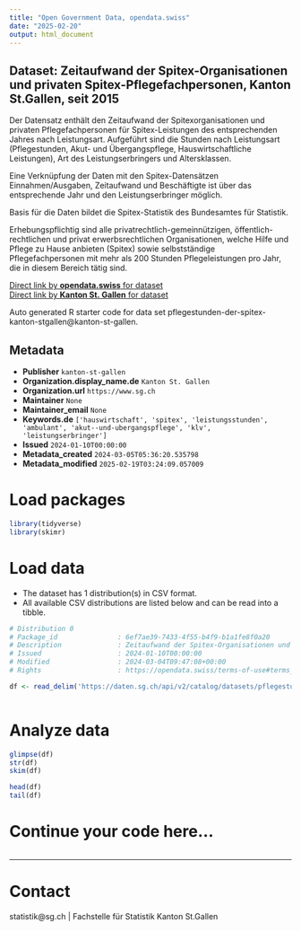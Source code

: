 ```yaml
---
title: "Open Government Data, opendata.swiss"
date: "2025-02-20"
output: html_document
---
```


## Dataset: Zeitaufwand der Spitex-Organisationen und privaten Spitex-Pflegefachpersonen, Kanton St.Gallen, seit 2015

Der Datensatz enthält den Zeitaufwand der Spitexorganisationen und privaten Pflegefachpersonen für Spitex-Leistungen des entsprechenden Jahres nach Leistungsart. Aufgeführt sind die Stunden nach Leistungsart (Pflegestunden, Akut- und Übergangspflege, Hauswirtschaftliche Leistungen), Art des Leistungserbringers und Altersklassen. 







Eine Verknüpfung der Daten mit den Spitex-Datensätzen Einnahmen/Ausgaben, Zeitaufwand und Beschäftigte ist über das entsprechende Jahr und den Leistungserbringer möglich.







Basis für die Daten bildet die Spitex-Statistik des Bundesamtes für Statistik.







Erhebungspflichtig sind alle privatrechtlich-gemeinnützigen, öffentlich-rechtlichen und privat erwerbsrechtlichen Organisationen, welche Hilfe und Pflege zu Hause anbieten (Spitex) sowie selbstständige Pflegefachpersonen mit mehr als 200 Stunden Pflegeleistungen pro Jahr, die in diesem Bereich tätig sind.

[Direct link by **opendata.swiss** for dataset](https://opendata.swiss/de/dataset/zeitaufwand-der-spitex-organisationen-und-privaten-spitex-pflegefachpersonen-kanton-st-gal-2015)<br>
[Direct link by **Kanton St. Gallen** for dataset](https://daten.sg.ch/explore/dataset/pflegestunden-der-spitex-kanton-stgallen/)

Auto generated R starter code for data set pflegestunden-der-spitex-kanton-stgallen@kanton-st-gallen.

## Metadata

- **Publisher** `kanton-st-gallen`
- **Organization.display_name.de** `Kanton St. Gallen`
- **Organization.url** `https://www.sg.ch`
- **Maintainer** `None`
- **Maintainer_email** `None`
- **Keywords.de** `['hauswirtschaft', 'spitex', 'leistungsstunden', 'ambulant', 'akut--und-ubergangspflege', 'klv', 'leistungserbringer']`
- **Issued** `2024-01-10T00:00:00`
- **Metadata_created** `2024-03-05T05:36:20.535798`
- **Metadata_modified** `2025-02-19T03:24:09.057009`


# Load packages

```r

library(tidyverse)
library(skimr)

```

# Load data

-   The dataset has 1 distribution(s) in CSV format.
-   All available CSV distributions are listed below and can be read into a tibble.

```r

# Distribution 0
# Package_id               : 6ef7ae39-7433-4f55-b4f9-b1a1fe8f0a20
# Description              : Zeitaufwand der Spitex-Organisationen und privaten Spitex-Pflegefachpersonen, Kanton St.Gallen, seit 2015 (csv)
# Issued                   : 2024-01-10T00:00:00
# Modified                 : 2024-03-04T09:47:08+00:00
# Rights                   : https://opendata.swiss/terms-of-use#terms_by

df <- read_delim('https://daten.sg.ch/api/v2/catalog/datasets/pflegestunden-der-spitex-kanton-stgallen/exports/csv?use_labels=true')



```

# Analyze data

```r

glimpse(df)
str(df)
skim(df)

head(df)
tail(df)

```

# Continue your code here...

```r

```

------------------------------------------------------------------------

# Contact

statistik@sg.ch | Fachstelle für Statistik Kanton St.Gallen
